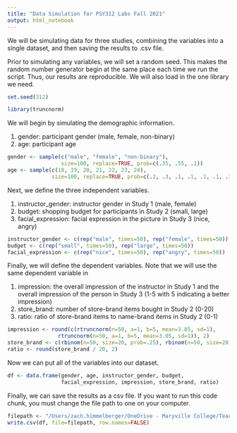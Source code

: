 ```yaml
---
title: "Data Simulation for PSY312 Labs Fall 2021"
output: html_notebook
---
```


We will be simulating data for three studies, combining the variables into a single dataset, and then saving the results to .csv file. 

Prior to simulating any variables, we will set a random seed. This makes the random number generator begin at the same place each time we run the script. Thus, our results are reproducible. We will also load in the one library we need.

```r
set.seed(312)

library(truncnorm)
```

We will begin by simulating the demographic information.

  1. gender: participant gender (male, female, non-binary)
  2. age: participant age
  
```r
gender <- sample(c("male", "female", "non-binary"), 
                 size=100, replace=TRUE, prob=c(.35, .55, .1))
age <- sample(c(18, 19, 20, 21, 22, 23, 24), 
              size=100, replace=TRUE, prob=c(.2, .3, .1, .1, .1, .1, .1))
```

Next, we define the three independent variables.

  1. instructor_gender: instructor gender in Study 1 (male, female)
  2. budget: shopping budget for participants in Study 2 (small, large)
  3. facial_expression: facial expression in the picture in Study 3 (nice, angry)

```r
instructor_gender <- c(rep("male", times=50), rep("female", times=50))
budget <- c(rep("small", times=50), rep("large", times=50))
facial_expression <- c(rep("nice", times=50), rep("angry", times=50))
```

Finally, we will define the dependent variables. Note that we will use the same dependent variable in 

  1. impression: the overall impression of the instructor in Study 1 and the overall impression of the person in Study 3 (1-5 with 5 indicating a better impression)
  2. store_brand: number of store-brand items bought in Study 2 (0-20)
  3. ratio: ratio of store-brand items to name-brand items in Study 2 (0-1)

```r
impression <- round(c(rtruncnorm(n=50, a=1, b=5, mean=3.85, sd=1), 
                rtruncnorm(n=50, a=1, b=5, mean=3.05, sd=1)), 2)
store_brand <- c(rbinom(n=50, size=20, prob=.25), rbinom(n=50, size=20, prob=.1))
ratio <- round(store_brand / 20, 2)
```

Now we can put all of the variables into our dataset. 

```r
df <- data.frame(gender, age, instructor_gender, budget, 
                 facial_expression, impression, store_brand, ratio)
```

Finally, we can save the results as a csv file. If you want to run this code chunk, you must change the file path to one on your computer. 

```r
filepath <- "/Users/zach.himmelberger/OneDrive - Maryville College/Teaching/GitHub/Maryville College/PSY312/PSY312_lab_data.csv"
write.csv(df, file=filepath, row.names=FALSE)
```
